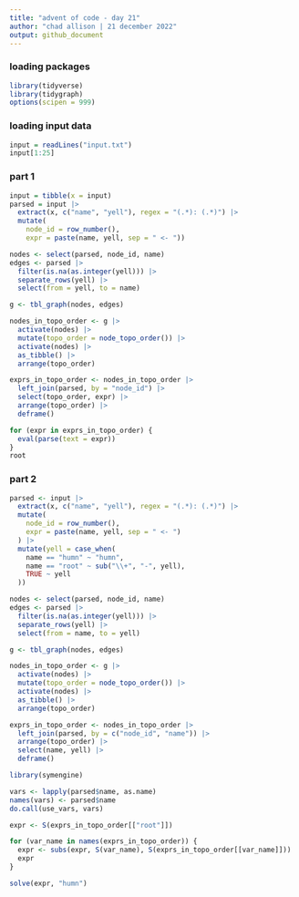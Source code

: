 ```yaml
---
title: "advent of code - day 21"
author: "chad allison | 21 december 2022"
output: github_document
---
```


### loading packages

```r
library(tidyverse)
library(tidygraph)
options(scipen = 999)
```

### loading input data

```r
input = readLines("input.txt")
input[1:25]
```

### part 1

```r
input = tibble(x = input)
parsed = input |>
  extract(x, c("name", "yell"), regex = "(.*): (.*)") |>
  mutate(
    node_id = row_number(),
    expr = paste(name, yell, sep = " <- "))

nodes <- select(parsed, node_id, name)
edges <- parsed |>
  filter(is.na(as.integer(yell))) |>
  separate_rows(yell) |>
  select(from = yell, to = name)

g <- tbl_graph(nodes, edges)

nodes_in_topo_order <- g |>
  activate(nodes) |>
  mutate(topo_order = node_topo_order()) |>
  activate(nodes) |>
  as_tibble() |>
  arrange(topo_order)

exprs_in_topo_order <- nodes_in_topo_order |>
  left_join(parsed, by = "node_id") |>
  select(topo_order, expr) |>
  arrange(topo_order) |>
  deframe()

for (expr in exprs_in_topo_order) {
  eval(parse(text = expr))
}
root
```

### part 2

```r
parsed <- input |>
  extract(x, c("name", "yell"), regex = "(.*): (.*)") |>
  mutate(
    node_id = row_number(),
    expr = paste(name, yell, sep = " <- ")
  ) |>
  mutate(yell = case_when(
    name == "humn" ~ "humn",
    name == "root" ~ sub("\\+", "-", yell),
    TRUE ~ yell
  ))

nodes <- select(parsed, node_id, name)
edges <- parsed |>
  filter(is.na(as.integer(yell))) |>
  separate_rows(yell) |>
  select(from = name, to = yell)

g <- tbl_graph(nodes, edges)

nodes_in_topo_order <- g |>
  activate(nodes) |>
  mutate(topo_order = node_topo_order()) |>
  activate(nodes) |>
  as_tibble() |>
  arrange(topo_order)

exprs_in_topo_order <- nodes_in_topo_order |>
  left_join(parsed, by = c("node_id", "name")) |>
  arrange(topo_order) |>
  select(name, yell) |>
  deframe()

library(symengine)

vars <- lapply(parsed$name, as.name)
names(vars) <- parsed$name
do.call(use_vars, vars)

expr <- S(exprs_in_topo_order[["root"]])

for (var_name in names(exprs_in_topo_order)) {
  expr <- subs(expr, S(var_name), S(exprs_in_topo_order[[var_name]]))
  expr
}

solve(expr, "humn")
```

















































